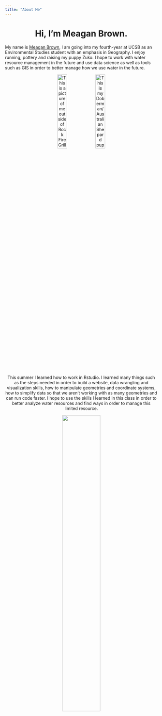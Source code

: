 ```yaml
---
title: "About Me"
---
```


<center>
# Hi, I'm Meagan Brown.
</center>

My name is [Meagan Brown](file:///Users/meaganbrown/Documents/github/meaganbrown.github.io/index.html), I am going into my fourth-year at UCSB as an Environmental Studies student with an emphasis in Geography. I enjoy running, pottery and raising my puppy Zuko. I hope to work with water resource management in the future and use data science as well as tools such as GIS in order to better manage how we use water in the future.

<center>
![This is a picture of me outside of Rock Fire Grill in Isla Vista!](./img/Meagan.png){width="25%"}![This is my Doberman/Australian Shepard puppy Zuko!](./img/Zuko.jpeg){width="25%"}

</center>


<center>

This summer I learned how to work in Rstudio. I learned many things such as the steps needed in order to build a website, data wrangling and visualization skills, how to manipulate geometries and coordinate systems, how to simplify data so that we aren't working with as many geometries and can run code faster. I hope to use the skills I learned in this class in order to better analyze water resources and find ways in order to manage this limited resource. 

![](./img/Water.png){width="50%"}
</center>




